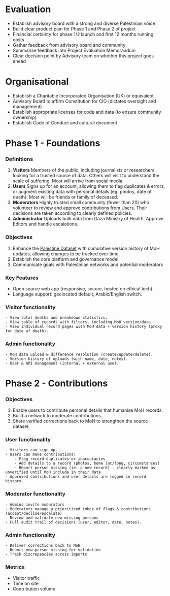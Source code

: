 
# Evaluation

- Establish advisory board with a strong and diverse Palestinian voice
- Build clear product plan for Phase 1 and Phase 2 of project
- Financial certainty for phase 1/2 launch and first 12 months running costs
- Gather feedback from advisory board and community
- Summarise feedback into Project Evaluation Memorandum
- Clear decision point by Advisory team on whether this project goes ahead

# Organisational

- Establish a Charitable Incorporated Organisation (UK) or equivalent
- Advisory Board to affirm Constitution for CIO (dictates oversight and management)
- Establish appropriate licenses for code and data (to ensure community ownership)
- Establish Code of Conduct and cultural document

# Phase 1 - Foundations

### Definitions

1. **Visitors**
   Members of the public, including journalists or researchers looking for a trusted source of data. Others will visit to understand the scale of suffering. Most will arrive from social media.
2. **Users**
   Signs up for an account, allowing them to flag duplicates & errors, or augment existing data with personal details (eg. photos, date of death). Most will be friends or family of deceased.
3. **Moderators**
   Highly trusted small community (fewer than 20) who volunteer to review and approve contributions from Users. Their decisions are taken according to clearly defined policies.
4. **Administrator**
   Uploads bulk data from Gaza Ministry of Health. Approve Editors and handle escalations.

### Objectives

1. Enhance the [Palestine Dataset](https://data.techforpalestine.org/docs/datasets/) with cumulative version history of MoH updates, allowing changes to be tracked over time.
2. Establish the core platform and governance model.
3. Communicate goals with Palestinian networks and potential moderators

### Key Features

- Open source web app (responsive, secure, hosted on ethical tech).
-  Language support: geolocated default, Arabic/English switch.

### Visitor functionality
    - View total deaths and breakdown statistics.
    - View table of records with filters, including MoH version/date.
    - View individual record pages with MoH data + version history (proxy for date of death).

<ProseImage src="/roadmap/details.png" alt="Initial database view" caption="Initial database view" bleed="lg" />

### Admin functionality
    - MoH data upload & difference resolution (create/update/delete).
    - Version history of uploads (with name, date, notes).
    - User & API management (internal + external use).

<ProseImage src="/roadmap/data.png" alt="Admin data management tools" caption="Admin data management tools" bleed="lg" />

# Phase 2 - Contributions

### Objectives

1. Enable users to contribute personal details that humanise MoH records.
2. Build a network to moderate contributions.
3. Share verified corrections back to MoH to strengthen the source dataset.

### User functionality
    - Visitors can sign up.
    - Users can make contributions: 
        - Flag record duplicates or inaccuracies
        - Add details to a record (photos, home lat/long, circumstances)
        - Report person missing (ie. a new record) - clearly marked as unverified until MoH include in their data
    - Approved contributions and user details are logged in record history.

<ProseImage src="/roadmap/contribute.png" alt="Contribute" caption="Contribution flow" bleed="lg" />

### Moderator functionality
    - Admins invite moderators
    - Moderators manage a prioritised inbox of flags & contributions (accept/decline/escalate)
    - Review and validate new missing persons
    - Full audit trail of decisions (user, editor, date, notes).

<ProseImage src="/roadmap/inbox.png" alt="Inbox" caption="Moderator inbox" bleed="lg" />

### Admin functionality
    - Deliver corrections back to MoH
    - Report new person missing for validation
    - Track discrepancies across imports

### Metrics
- Visitor traffic
- Time on site
- Contribution volume


